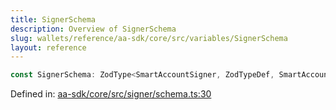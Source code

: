 ```yaml
---
title: SignerSchema
description: Overview of SignerSchema
slug: wallets/reference/aa-sdk/core/src/variables/SignerSchema
layout: reference
---
```


```ts
const SignerSchema: ZodType<SmartAccountSigner, ZodTypeDef, SmartAccountSigner>;
```

Defined in: [aa-sdk/core/src/signer/schema.ts:30](https://github.com/alchemyplatform/aa-sdk/blob/e3c1a23e6e03f44bf2db3afddb97a91b175cba58/aa-sdk/core/src/signer/schema.ts#L30)
